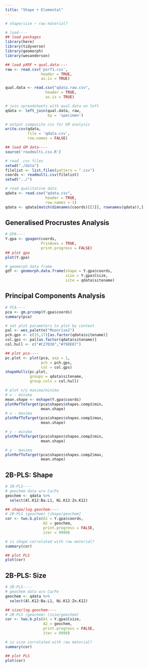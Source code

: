 ```yaml
---
title: "Shape + Elemental"
---
```


```r
# shape/size ~ raw material?

# load----
## load packages
library(here)
library(tidyverse)
library(geomorph)
library(wesanderson)

## load pXRF + qual.data----
raw <- read.csv('pxrf1.csv',
                header = TRUE,
                as.is = TRUE)

qual.data <- read.csv("qdata.raw.csv", 
                  header = TRUE,
                  as.is = TRUE)

# join spreadsheets with qual.data on left
qdata <- left_join(qual.data, raw,
                   by = 'specimen')

# output composite csv for GM analysis
write.csv(qdata, 
          file = 'qdata.csv', 
          row.names = FALSE)

## load GM data----
source('readmulti.csv.R')

# read .csv files
setwd("./data")
filelist <- list.files(pattern = ".csv")
coords <- readmulti.csv(filelist)
setwd("../")

# read qualitative data
qdata <- read.csv("qdata.csv", 
                  header = TRUE, 
                  row.names = 1)
qdata <- qdata[match(dimnames(coords)[[3]], rownames(qdata)),]
```

## Generalised Procrustes Analysis

```r
# GPA----
Y.gpa <- gpagen(coords,
                PrinAxes = TRUE,
                print.progress = FALSE)
## plot gpa
plot(Y.gpa)

# geomorph data frame
gdf <- geomorph.data.frame(shape = Y.gpa$coords,
                           size = Y.gpa$Csize,
                           site = qdata$sitename) 
```

## Principal Components Analysis

```r
# PCA----
pca <- gm.prcomp(Y.gpa$coords)
summary(pca)

# set plot parameters to plot by context
pal <- wes_palette("Moonrise2")
pch.gps <- c(15,17)[as.factor(qdata$sitename)]
col.gps <- pal[as.factor(qdata$sitename)]
col.hull <- c("#C27D38","#798E87")

## plot pca----
pc.plot <- plot(pca, asp = 1,
                pch = pch.gps,
                col = col.gps)
shapeHulls(pc.plot,
           groups = qdata$sitename,
           group.cols = col.hull)

# plot x/y maxima/minima
# x - minima
mean.shape <- mshape(Y.gpa$coords)
plotRefToTarget(pca$shapes$shapes.comp1$min, 
                mean.shape)
# x - maxima
plotRefToTarget(pca$shapes$shapes.comp1$max, 
                mean.shape)

# y - minima
plotRefToTarget(pca$shapes$shapes.comp2$min, 
                mean.shape)

# y - maxima
plotRefToTarget(pca$shapes$shapes.comp2$max, 
                mean.shape)
```

## 2B-PLS: Shape

```r
# 2B-PLS----
# geochem data w/o Ca/Fe 
geochem <- qdata %>%
  select(Al.K12:Ba.L1, Ni.K12:Zn.K12)

## shape/log.geochem----
# 2B-PLS (geochem) [shape/geochem]
cor <- two.b.pls(A1 = Y.gpa$coords,
                 A2 = geochem,
                 print.progress = FALSE,
                 iter = 9999)

# is shape correlated with raw material?
summary(cor)

## plot PLS
plot(cor)
```

## 2B-PLS: Size

```r
# 2B-PLS----
# geochem data w/o Ca/Fe
geochem <- qdata %>%
  select(Al.K12:Ba.L1, Ni.K12:Zn.K12)

## size/log.geochem----
# 2B-PLS (geochem) [size/geochem]
cor <- two.b.pls(A1 = Y.gpa$Csize,
                 A2 = geochem,
                 print.progress = FALSE,
                 iter = 9999)

# is size correlated with raw material?
summary(cor)

## plot PLS
plot(cor)
```
